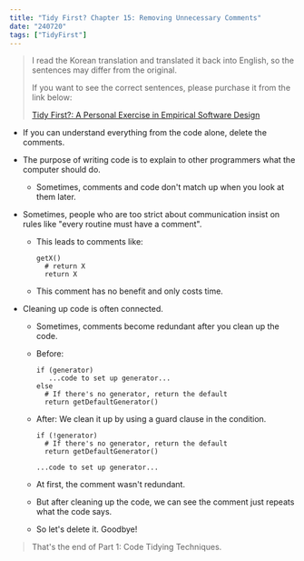 ```yaml
---
title: "Tidy First? Chapter 15: Removing Unnecessary Comments"
date: "240720"
tags: ["TidyFirst"]
---
```


> I read the Korean translation and translated it back into English, so the sentences may differ from the original.
>
> If you want to see the correct sentences, please purchase it from the link below:
>
> [Tidy First?: A Personal Exercise in Empirical Software Design](https://www.amazon.com/Tidy-First-Personal-Exercise-Empirical/dp/1098151240)

- If you can understand everything from the code alone, delete the comments.
- The purpose of writing code is to explain to other programmers what the computer should do.
  - Sometimes, comments and code don't match up when you look at them later.
- Sometimes, people who are too strict about communication insist on rules like "every routine must have a comment".
  - This leads to comments like:
    ```
    getX()
      # return X
      return X
    ```
  - This comment has no benefit and only costs time.
- Cleaning up code is often connected.

  - Sometimes, comments become redundant after you clean up the code.
  - Before:
    ```
    if (generator)
       ...code to set up generator...
    else
      # If there's no generator, return the default
      return getDefaultGenerator()
    ```
  - After: We clean it up by using a guard clause in the condition.

    ```
    if (!generator)
      # If there's no generator, return the default
      return getDefaultGenerator()

    ...code to set up generator...
    ```

  - At first, the comment wasn't redundant.
  - But after cleaning up the code, we can see the comment just repeats what the code says.
  - So let's delete it. Goodbye!

> That's the end of Part 1: Code Tidying Techniques.
